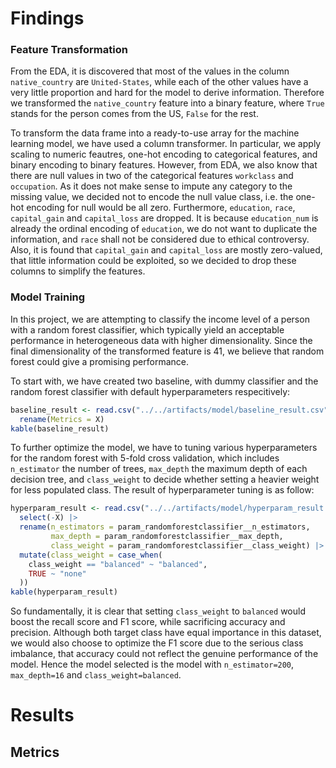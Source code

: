 # Findings 
### Feature Transformation
From the EDA, it is discovered that most of the values in the column `native_country` are `United-States`, while each of the other values have a very little proportion and hard for the model to derive information. Therefore we transformed the `native_country` feature into a binary feature, where `True` stands for the person comes from the US, `False` for the rest.  

To transform the data frame into a ready-to-use array for the machine learning model, we have used a column transformer. In particular, we apply scaling to numeric feautres, one-hot encoding to categorical features, and binary encoding to binary features. However, from EDA, we also know that there are null values in two of the categorical features `workclass` and `occupation`. As it does not make sense to impute any category to the missing value, we decided not to encode the null value class, i.e. the one-hot encoding for null would be all zero. Furthermore, `education`, `race`, `capital_gain` and `capital_loss` are dropped. It is because `education_num` is already the ordinal encoding of `education`, we do not want to duplicate the information, and `race` shall not be considered due to ethical controversy. Also, it is found that `capital_gain` and `capital_loss` are mostly zero-valued, that little information could be exploited, so we decided to drop these columns to simplify the features.

### Model Training
In this project, we are attempting to classify the income level of a person with a random forest classifier, which typically yield an acceptable performance in heterogeneous data with higher dimensionality. Since the final dimensionality of the transformed feature is 41, we believe that random forest could give a promising performance.

To start with, we have created two baseline, with dummy classifier and the random forest classifier with default hyperparameters respecitively:
```r
baseline_result <- read.csv("../../artifacts/model/baseline_result.csv") |>
  rename(Metrics = X)
kable(baseline_result)
```
To further optimize the model, we have to tuning various hyperparameters for the random forest with 5-fold cross validation, which includes `n_estimator` the number of trees, `max_depth` the maximum depth of each decision tree, and `class_weight` to decide whether setting a heavier weight for less populated class. The result of hyperparameter tuning is as follow:
```r
hyperparam_result <- read.csv("../../artifacts/model/hyperparam_result.csv") |>
  select(-X) |>
  rename(n_estimators = param_randomforestclassifier__n_estimators,
         max_depth = param_randomforestclassifier__max_depth,
         class_weight = param_randomforestclassifier__class_weight) |>
  mutate(class_weight = case_when(
    class_weight == "balanced" ~ "balanced",
    TRUE ~ "none"
  ))
kable(hyperparam_result)
```
So fundamentally, it is clear that setting `class_weight` to `balanced` would boost the recall score and F1 score, while sacrificing accuracy and precision. Although both target class have equal importance in this dataset, we would also choose to optimize the F1 score due to the serious class imbalance, that accuracy could not reflect the genuine performance of the model. Hence the model selected is the model with `n_estimator=200`, `max_depth=16` and `class_weight=balanced`.

# Results
## Metrics